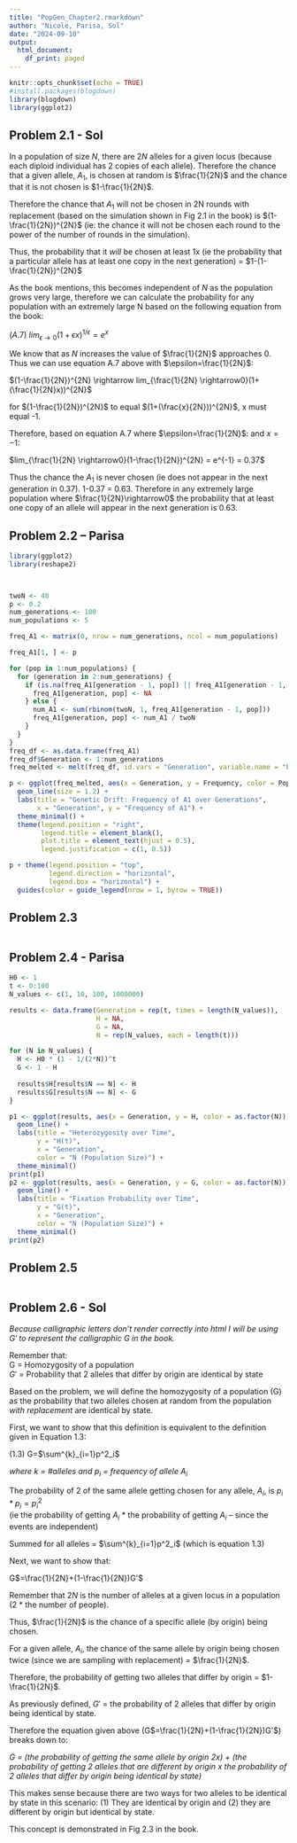 ```yaml
---
title: "PopGen_Chapter2.rmarkdown"
author: "Nicole, Parisa, Sol"
date: "2024-09-10"
output:
  html_document:
    df_print: paged
---
```


```r
knitr::opts_chunk$set(echo = TRUE)
#install.packages(blogdown)
library(blogdown)
library(ggplot2)
```

## Problem 2.1 - Sol

In a population of size $N$, there are $2N$ alleles for a given locus (because each diploid individual has 2 copies of each allele). Therefore the chance that a given allele, $A_1$, is chosen at random is $\frac{1}{2N}$ and the chance that it is not chosen is $1-\frac{1}{2N}$. 

Therefore the chance that $A_1$ will not be chosen in 2N rounds with replacement (based on the simulation shown in Fig 2.1 in the book) is $(1-\frac{1}{2N})^{2N}$ (ie: the chance it will not be chosen each round to the power of the number of rounds in the simulation). 

Thus, the probability that it *will* be chosen at least 1x (ie the probability that a particular allele has at least one copy in the next generation) = $1-(1-\frac{1}{2N})^{2N}$

As the book mentions, this becomes independent of $N$ as the population grows very large, therefore we can calculate the probability for any population with an extremely large N based on the following equation from the book:

$(A.7)$ $lim_{\epsilon \rightarrow0}(1+\epsilon x)^{1/\epsilon} = e^x$

We know that as $N$ increases the value of $\frac{1}{2N}$ approaches 0. Thus we can use equation A.7 above with $\epsilon=\frac{1}{2N}$:

$(1-\frac{1}{2N})^{2N} \rightarrow lim_{\frac{1}{2N} \rightarrow0}(1+(\frac{1}{2N}x))^{2N}$ 

for $(1-\frac{1}{2N})^{2N}$ to equal $(1+(\frac{x}{2N}))^{2N}$, x must equal -1.

Therefore, based on equation A.7 where $\epsilon=\frac{1}{2N}$: and $x=-1$:

$lim_{\frac{1}{2N} \rightarrow0}(1-\frac{1}{2N})^{2N} = e^{-1} = 0.37$

Thus the chance the $A_1$ is never chosen (ie does not appear in the next generation in 0.37). 1-0.37 = 0.63. Therefore in any extremely large population where $\frac{1}{2N}\rightarrow0$ the probability that at least one copy of an allele will appear in the next generation is 0.63.

## Problem 2.2 -- Parisa

```r
library(ggplot2)
library(reshape2)



twoN <- 40
p <- 0.2
num_generations <- 100
num_populations <- 5

freq_A1 <- matrix(0, nrow = num_generations, ncol = num_populations)

freq_A1[1, ] <- p

for (pop in 1:num_populations) {
  for (generation in 2:num_generations) {
    if (is.na(freq_A1[generation - 1, pop]) || freq_A1[generation - 1, pop] == 0 || freq_A1[generation - 1, pop] == 1) {
      freq_A1[generation, pop] <- NA  
    } else {
      num_A1 <- sum(rbinom(twoN, 1, freq_A1[generation - 1, pop]))
      freq_A1[generation, pop] <- num_A1 / twoN
    }
  }
}
freq_df <- as.data.frame(freq_A1)
freq_df$Generation <- 1:num_generations
freq_melted <- melt(freq_df, id.vars = "Generation", variable.name = "Population", value.name = "Frequency")

p <- ggplot(freq_melted, aes(x = Generation, y = Frequency, color = Population, group = Population)) +
  geom_line(size = 1.2) +
  labs(title = "Genetic Drift: Frequency of A1 over Generations",
       x = "Generation", y = "Frequency of A1") +
  theme_minimal() +
  theme(legend.position = "right",
        legend.title = element_blank(),
        plot.title = element_text(hjust = 0.5),
        legend.justification = c(1, 0.5))

p + theme(legend.position = "top", 
          legend.direction = "horizontal",
          legend.box = "horizontal") +
  guides(color = guide_legend(nrow = 1, byrow = TRUE))
```

## Problem 2.3 

```r

```

## Problem 2.4 - Parisa

```r
H0 <- 1
t <- 0:100 
N_values <- c(1, 10, 100, 1000000)

results <- data.frame(Generation = rep(t, times = length(N_values)),
                      H = NA,
                      G = NA,
                      N = rep(N_values, each = length(t)))

for (N in N_values) {
  H <- H0 * (1 - 1/(2*N))^t
  G <- 1 - H
  
  results$H[results$N == N] <- H
  results$G[results$N == N] <- G
}

p1 <- ggplot(results, aes(x = Generation, y = H, color = as.factor(N))) +
  geom_line() +
  labs(title = "Heterozygosity over Time",
       y = "H(t)",
       x = "Generation",
       color = "N (Population Size)") +
  theme_minimal()
print(p1)
p2 <- ggplot(results, aes(x = Generation, y = G, color = as.factor(N))) +
  geom_line() +
  labs(title = "Fixation Probability over Time",
       y = "G(t)",
       x = "Generation",
       color = "N (Population Size)") +
  theme_minimal()
print(p2)
```

## Problem 2.5 

```r

```

## Problem 2.6 - Sol
*Because calligraphic letters don't render correctly into html I will be using $G'$ to represent the calligraphic G in the book.*

Remember that:  
G = Homozygosity of a population   
$G'$ = Probability that 2 alleles that differ by origin are identical by state

Based on the problem, we will define the homozygosity of a population (G) as the probability that two alleles chosen at random from the population *with replacement* are identical by state.

First, we want to show that this definition is equivalent to the definition given in Equation 1.3:

$(1.3)$ G=$\sum^{k}_{i=1}p^2_i$

*where $k$ = \#alleles and $p_i$ = frequency of allele $A_i$*

The probability of 2 of the same allele getting chosen for any allele, $A_i$, is $p_i*p_i=p_i^2$  
(ie the probability of getting $A_i$ * the probability of getting $A_i$  -- since the events are independent)

Summed for all alleles = $\sum^{k}_{i=1}p^2_i$ (which is equation 1.3)

Next, we want to show that:

G$=\frac{1}{2N}+(1-\frac{1}{2N})G'$

Remember that $2N$ is the number of alleles at a given locus in a population (2 * the number of people).

Thus, $\frac{1}{2N}$ is the chance of a specific allele (by origin) being chosen. 

For a given allele, $A_i$, the chance of the same allele by origin being chosen twice (since we are sampling with replacement) = $\frac{1}{2N}$. 

Therefore, the probability of getting two alleles that differ by origin = $1-\frac{1}{2N}$.

As previously defined, $G'$ = the probability of 2 alleles that differ by origin being identical by state. 

Therefore the equation given above (G$=\frac{1}{2N}+(1-\frac{1}{2N})G'$) breaks down to:

*G = (the probability of getting the same allele by origin 2x) + (the probability of getting 2 alleles that are different by origin x the probability of 2 alleles that differ by origin being identical by state)*

This makes sense because there are two ways for two alleles to be identical by state in this scenario: (1) They are identical by origin and (2) they are different by origin but identical by state.

This concept is demonstrated in Fig 2.3 in the book. 

